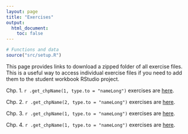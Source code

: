 ```yaml
---
layout: page
title: "Exercises"
output: 
  html_document:
    toc: false
---
```


```r
# Functions and data
source("src/setup.R")

```

This page provides links to download a zipped folder of all exercise files. This is a useful way to access individual exercise files if you need to add them to the student workbook RStudio project.

Chp. 1. `r .get_chpName(1, type.to = "nameLong")` exercises are [here](exercises/01/).

Chp. 2. `r .get_chpName(2, type.to = "nameLong")` exercises are [here](exercises/02/).

Chp. 3. `r .get_chpName(1, type.to = "nameLong")` exercises are [here](exercises/03/).

Chp. 4. `r .get_chpName(1, type.to = "nameLong")` exercises are [here](exercises/04/).


